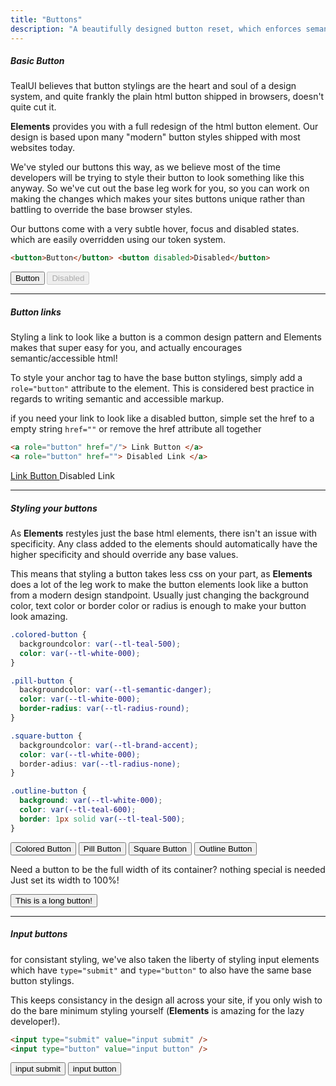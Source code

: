 ```yaml
---
title: "Buttons"
description: "A beautifully designed button reset, which enforces semantic html."
---
```



##### Basic Button

TealUI believes that button stylings are the heart and soul of a design system, and quite frankly the plain html button shipped in browsers, doesn't quite cut it.

**Elements** provides you with a full redesign of the html button element. Our design is based upon many "modern" button styles shipped with most websites today.

We've styled our buttons this way, as we believe most of the time developers will be trying to style their button to look something like this anyway. So we've cut out the base leg work for you, so you can work on making the changes which makes your sites buttons unique rather than battling to override the base browser styles.

Our buttons come with a very subtle hover, focus and disabled states. which are easily overridden using our token system.

```html
<button>Button</button> <button disabled>Disabled</button>
```

<ExampleCard>
  <div>
    <button>Button</button>
    <button disabled>Disabled</button>
  </div>
</ExampleCard>

---

##### Button links

Styling a link to look like a button is a common design pattern and Elements makes that super easy for you, and actually encourages semantic/accessible html!

To style your anchor tag to have the base button stylings, simply add a `role="button"` attribute to the element. This is considered best practice in regards to writing
semantic and accessible markup.

if you need your link to look like a disabled button, simple set the href to a empty string `href=""` or remove the href attribute all together

```html
<a role="button" href="/"> Link Button </a>
<a role="button" href=""> Disabled Link </a>
```

<ExampleCard>
  <div>
    <a role="button" href="/">
      Link Button
    </a>
    <a role="button">Disabled Link</a>
  </div>
</ExampleCard>

---

##### Styling your buttons

As **Elements** restyles just the base html elements, there isn't an issue with specificity. Any class added to the elements should automatically have the higher specificity and should override any base values.

This means that styling a button takes less css on your part, as **Elements** does a lot of the leg work to make the button elements look like a button from a modern design standpoint. Usually just changing the background color, text color or border color or radius is enough to make your button look amazing.

```css
.colored-button {
  backgroundcolor: var(--tl-teal-500);
  color: var(--tl-white-000);
}

.pill-button {
  backgroundcolor: var(--tl-semantic-danger);
  color: var(--tl-white-000);
  border-radius: var(--tl-radius-round);
}

.square-button {
  backgroundcolor: var(--tl-brand-accent);
  color: var(--tl-white-000);
  border-adius: var(--tl-radius-none);
}

.outline-button {
  background: var(--tl-white-000);
  color: var(--tl-teal-600);
  border: 1px solid var(--tl-teal-500);
}
```

<ExampleCard>
  <button
    style={{
      backgroundColor: "var(--tl-teal-500)",
      color: "var(--tl-white-000)",
    }}
  >
    Colored Button
  </button>
  <button
    style={{
      backgroundColor: "var(--tl-semantic-attention)",
      color: "var(--tl-white-000)",
      borderRadius: "var(--tl-radius-round)",
    }}
  >
    Pill Button
  </button>
  <button
    style={{
      backgroundColor: "var(--tl-brand-accent)",
      color: "var(--tl-white-000)",
      borderRadius: "var(--tl-radius-none)",
    }}
  >
    Square Button
  </button>
  <button
    style={{
      backgroundColor: "var(--tl-white-000)",
      color: "var(--tl-teal-600)",
      border: "1px solid var(--tl-teal-500)",
      fontWeight: 500,
    }}
  >
    Outline Button
  </button>
</ExampleCard>

Need a button to be the full width of its container? nothing special is needed Just set its width to 100%!

<ExampleCard>
  <button
    style={{
      backgroundColor: "var(--tl-brand-accent-alt)",
      color: "white",
      width: "100%",
    }}
  >
    This is a long button!
  </button>
</ExampleCard>

---

##### Input buttons

for consistant styling, we've also taken the liberty of styling input elements which have `type="submit"` and `type="button"` to also have the same base button stylings.

This keeps consistancy in the design all across your site, if you only wish to do the bare minimum styling yourself (**Elements** is amazing for the lazy developer!).

```html
<input type="submit" value="input submit" />
<input type="button" value="input button" />
```

<ExampleCard>
  <input type="submit" value="input submit" />
  <input type="button" value="input button" />
</ExampleCard>
